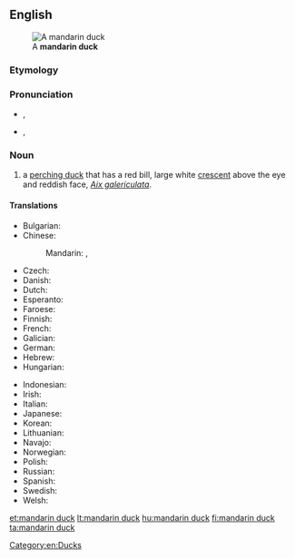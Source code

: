 ==English==
[[Image:Mandarin.duck.arp.jpg|thumb|A '''mandarin duck''']]

===Etymology===
{{rfe}}

===Pronunciation===
* {{a|UK}} {{IPA|/ˈmændərɪn dʌk/}}, {{X-SAMPA|/"m{nd@rIn dVk/}}
* {{a|US}} {{IPA|/ˈmændərɪn dʌk/}}, {{X-SAMPA|/"m{nd@rIn dVk/}}
*: {{rhymes|ʌk}}

===Noun===
{{wikipedia}}
{{en-noun|head=[[mandarin]] [[duck]]}}

# a [[perching duck]] that has a red bill, large white [[crescent]] above the eye and reddish face, ''[[Aix galericulata]]''.

====Translations====
{{trans-top|bird}}
* Bulgarian: {{t-|bg|мандаринка|tr=mandarinka|f}}
* Chinese:
*: Mandarin: {{t|cmn|鴛鴦}}, {{t|cmn|鸳鸯|tr=yuān yāng}}
* Czech: {{t-|cs|kachnička mandarinská|f}}
* Danish: {{t-|da|mandarinand|c}}
* Dutch: {{t-|nl|mandarijneend}}
* Esperanto: {{t-|eo|mandarenanaso}}
* Faroese: {{t-|fo|seglont|f}}
* Finnish: {{t+|fi|mandariinisorsa}}
* French: {{t+|fr|canard mandarin|m}}
* Galician: {{t-|gl|pato mandarín|m}}
* German: {{t+|de|Mandarinente|f}}
* Hebrew: {{t-|he|מנדרין סיני|tr=mandarin sini|m}}
* Hungarian: {{t+|hu|mandarinréce}}
{{trans-mid}}
* Indonesian: {{t-|id|bebek mandarin}}
* Irish: {{t-|ga|lacha mhandrach|f}}
* Italian: {{t-|it|anatra mandarina|f}}
* Japanese: {{t-|ja|オシドリ|tr=oshidori}}
* Korean: {{t+|ko|원앙|tr=wonang}}
* Lithuanian: {{t+|lt|mandarininė antis}}
* Navajo: {{tø|nv|Náátsʼózídę́ę́ʼ naalʼeełí}}
* Norwegian: {{t-|no|mandarinand}}
* Polish: {{t+|pl|mandarynka|f}}
* Russian: {{t+|ru|мандаринка|f}}
* Spanish: {{t-|es|pato mandarín|m}}
* Swedish: {{t-|sv|mandarinand|c}}
* Welsh: {{t-|cy|hwyaden gribog}}
{{trans-bottom}}

[[Category:en:Ducks]]

[[et:mandarin duck]]
[[lt:mandarin duck]]
[[hu:mandarin duck]]
[[fi:mandarin duck]]
[[ta:mandarin duck]]